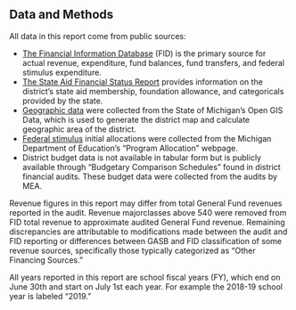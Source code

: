 ## Data and Methods

All data in this report come from public sources:

-   [The Financial Information Database](https://www.mischooldata.org/financial-data-files/) 
(FID) is the primary source for actual revenue, expenditure, fund balances, fund transfers, and federal stimulus expenditure. 
-   [The State Aid Financial Status Report](https://mdoe.state.mi.us/samspublic/Home/StatusReport) 
provides information on the district's state aid membership, foundation allowance, and categoricals provided by the state. 
-   [Geographic data](https://gis-michigan.opendata.arcgis.com/) 
were collected from the State of Michigan's Open GIS Data, which is used to generate the district map and calculate geographic area of the district. 
-  [ Federal stimulus](https://www.michigan.gov/mde/services/school-performance-supports/educational-supports/tools-and-resources/program-allocations) initial allocations were collected from the Michigan Department of Education's "Program Allocation" webpage. 
-   District budget data is not available in tabular form but is publicly available through "Budgetary Comparison Schedules" found in district financial audits. These budget data were collected from the audits by MEA.

Revenue figures in this report may differ from total General Fund revenues reported in the audit. Revenue majorclasses above 540 were removed from FID total revenue to approximate audited General Fund revenue. Remaining discrepancies are attributable to modifications made between the audit and FID reporting or differences between GASB and FID classification of some revenue sources, specifically those typically categorized as "Other Financing Sources."

All years reported in this report are school fiscal years (FY), which end on June 30th and start on July 1st each year. For example the 2018-19 school year is labeled "2019."
